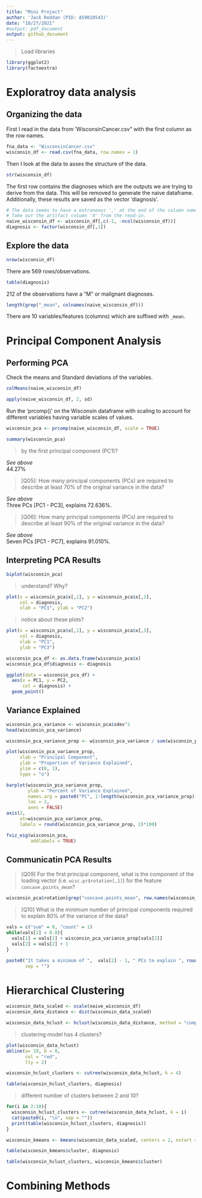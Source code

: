 ```yaml
---
title: "Mini Project"
author: 'Jack Reddan (PID: A59010543)'
date: "10/27/2021"
#output: pdf_document
output: github_document
---
```

>Load libraries  

```r
library(ggplot2)
library(factoextra)
```


# Exploratroy data analysis  
  
## Organizing the data  

First I read in the data from 'WisconsinCancer.csv" with the first column as the row names.  

```r
fna_data <- "WisconsinCancer.csv"
wisconsin_df <- read.csv(fna_data, row.names = 1)
```

Then I look at the data to asses the structure of the data.  

```r
str(wisconsin_df)
```
  
The first row contains the diagnoses which are the outputs we are trying to
derive from the data. This will be removed to generate the naive dataframe.
Additionally, these results are saved as the vector 'diagnosis'.

```r
# The data seems to have a extraneous ',' at the end of the column names
# Take out the artifact column 'X' from the read-in.
naive_wisconsin_df <- wisconsin_df[,c(-1, -ncol(wisconsin_df))]
diagnosis <- factor(wisconsin_df[,1])
```

## Explore the data

>[Q01]: How many observations are in the dataset?  

```r
nrow(wisconsin_df)
```
  
There are 569 rows/observations.  
  
>[Q02]: How many of the observations have a malignant diagnoses?  
  
```r
table(diagnosis)
```
  
212 of the observations have a "M" or malignant diagnoses.  
  
>[Q03]: How many variables/features in the data are suffixed with `_mean`?  
  
```r
length(grep("_mean", colnames(naive_wisconsin_df)))
```
  
There are 10 variables/features (columns) which are suffixed with `_mean`.  
  
# Principal Component Analysis  
  
## Performing PCA  
  
Check the means and Standard deviations of the variables.  

```r
colMeans(naive_wisconsin_df)
```
  
```r
apply(naive_wisconsin_df, 2, sd)
```

Run the 'prcomp()' on the Wisconsin dataframe with scaling to account for 
different variables having variable scales of values.  
  
```r
wisconsin_pca <- prcomp(naive_wisconsin_df, scale = TRUE)
```

```r
summary(wisconsin_pca)
```

>[Q04]: From your results, what proportion of the original variance is captured 
by the first principal component (PC1)?  
  
*See above*  
44.27%  
  
>[Q05]: How many principal components (PCs) are required to describe at least 70% 
of the original variance in the data?  
  
*See above*  
Three PCs [PC1 - PC3], explains 72.636%.  
  
>[Q06]: How many principal components (PCs) are required to describe at least 90%
of the original variance in the data?  
  
*See above*  
Seven PCs [PC1 - PC7], explains 91.010%.  
  
## Interpreting PCA Results  
  
```r
biplot(wisconsin_pca)
```
  
>[Q07]: What stands out to you about this plot? Is it easy or difficult to 
understand? Why?  
  
```r
plot(x = wisconsin_pca$x[,1], y = wisconsin_pca$x[,2], 
     col = diagnosis, 
     xlab = "PC1", ylab = "PC2")
```
  
>[Q08]: Generate a similar plot for principal components 1 and 3. What do you 
notice about these plots?
  
```r
plot(x = wisconsin_pca$x[,1], y = wisconsin_pca$x[,3], 
     col = diagnosis, 
     xlab = "PC1", 
     ylab = "PC3")
```
  
```r
wisconsin_pca_df <- as.data.frame(wisconsin_pca$x)
wisconsin_pca_df$diagnosis <- diagnosis 
```

```r
ggplot(data = wisconsin_pca_df) +
  aes(x = PC1, y = PC2,
      col = diagnosis) +
  geom_point()
```
  
## Variance Explained  
  
```r
wisconsin_pca_variance <- wisconsin_pca$sdev^2
head(wisconsin_pca_variance)
```
  
```r
wisconsin_pca_variance_prop <- wisconsin_pca_variance / sum(wisconsin_pca_variance)
```

```r
plot(wisconsin_pca_variance_prop, 
     xlab = "Principal Component",
     ylab = "Proportion of Variance Explained",
     ylim = c(0, 1),
     type = "o")
```
  
```r
barplot(wisconsin_pca_variance_prop,
        ylab = "Percent of Variance Explained",
        names.arg = paste0("PC", 1:length(wisconsin_pca_variance_prop)),
        las = 2,
        axes = FALSE)
axis(2, 
     at=wisconsin_pca_variance_prop,
     labels = round(wisconsin_pca_variance_prop, 2)*100)
```
  
```r
fviz_eig(wisconsin_pca, 
         addlabels = TRUE)
```


## Communicatin PCA Results  
  
>[Q09] For the first principal component, what is the component of the loading 
vector (i.e. `wisc.pr$rotation[,1]`) for the feature `concave.points_mean`?  
  
```r
wisconsin_pca$rotation[grep("concave.points_mean", row.names(wisconsin_pca$rotation)),1]
```
  
>[Q10] What is the minimum number of principal components required to explain 80%
of the variance of the data?  
  
```r
vals = c("sum" = 0, "count" = 1)
while(vals[1] < 0.8){
  vals[1] = vals[1] + wisconsin_pca_variance_prop[vals[2]]
  vals[2] = vals[2] + 1
}

paste0("It takes a minimum of ",  vals[2] - 1, " PCs to explain ", round(vals[1]*100, 2), "% of the data",
       sep = "")
```
  
# Hierarchical Clustering  
  
```r
wisconsin_data_scaled <- scale(naive_wisconsin_df)
wisconsin_data_distance <- dist(wisconsin_data_scaled)
```

```r
wisconsin_data_hclust <- hclust(wisconsin_data_distance, method = "complete")
```
  
>[Q11]: Using the `plot()` and `abline()` functions, what is the height at which the
clustering model has 4 clusters?

```r
plot(wisconsin_data_hclust)
abline(a= 19, b = 0,
       col = "red",
       lty = 2)
```
  
```r
wisconsin_hclust_clusters <- cutree(wisconsin_data_hclust, k = 4)
```
  
```r
table(wisconsin_hclust_clusters, diagnosis)
```

>[Q12]: Can you find a better cluster vs diagnoses match by cutting into a 
different number of clusters between 2 and 10?

```r
for(i in 2:10){
  wisconsin_hclust_clusters <- cutree(wisconsin_data_hclust, k = i)
  cat(paste0(i, "\n", sep = ""))
  print(table(wisconsin_hclust_clusters, diagnosis))
}
```

```r
wisconsin_kmeans <- kmeans(wisconsin_data_scaled, centers = 2, nstart = 20)
```

```r
table(wisconsin_kmeans$cluster, diagnosis)
```

```r
table(wisconsin_hclust_clusters, wisconsin_kmeans$cluster)

```

# Combining Methods  
  
  